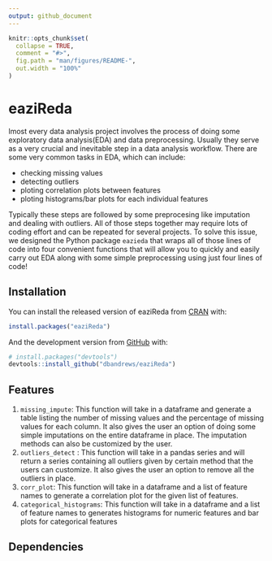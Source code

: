 ```yaml
---
output: github_document
---
```


<!-- README.md is generated from README.Rmd. Please edit that file -->

```r
knitr::opts_chunk$set(
  collapse = TRUE,
  comment = "#>",
  fig.path = "man/figures/README-",
  out.width = "100%"
)
```

# eaziReda

<!-- badges: start -->
<!-- badges: end -->

lmost every data analysis project involves the process of doing some exploratory data analysis(EDA) and data preprocessing. Usually they serve as a very crucial and inevitable step in a data analysis workflow. There are some very common tasks in EDA, which can include:

- checking missing values
- detecting outliers 
- ploting correlation plots between features
- ploting histograms/bar plots for each individual features 

Typically these steps are followed by some preprocesing like imputation and dealing with outliers. All of those steps together may require lots of coding effort and can be repeated for several projects. To solve this issue, we designed the Python package `eazieda` that wraps all of those lines of code into four convenient functions that will allow you to quickly and easily carry out EDA along with some simple preprocessing using just four lines of code!

## Installation

You can install the released version of eaziReda from [CRAN](https://CRAN.R-project.org) with:

``` r
install.packages("eaziReda")
```

And the development version from [GitHub](https://github.com/) with:

``` r
# install.packages("devtools")
devtools::install_github("dbandrews/eaziReda")
```

## Features

1.  `missing_impute`: This function will take in a dataframe and generate a table listing the number of missing values and the percentage of missing values for each column. It also gives the user an option of doing some simple imputations on the entire dataframe in place. The imputation methods can also be customized by the user.
2.  `outliers_detect` : This function will take in a pandas series and will return a series containing all outliers given by certain method that the users can customize. It also gives the user an option to remove all the outliers in place.
3.  `corr_plot`: This function will take in a dataframe and a list of feature names to generate a correlation plot for the given list of features.
4.  `categorical_histograms`: This function will take in a dataframe and a list of feature names to generates histograms for numeric features and bar plots for categorical features

## Dependencies



